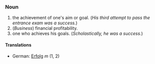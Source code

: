 ===Noun===

# the achievement of one's aim or goal. (''His third attempt to pass the entrance exam was a success.'')
# (''Business'') financial profitability.
# one who achieves his goals. (''Scholastically, he was a success.'')

====Translations====
*German: [[Erfolg]] ''m'' (1, 2)